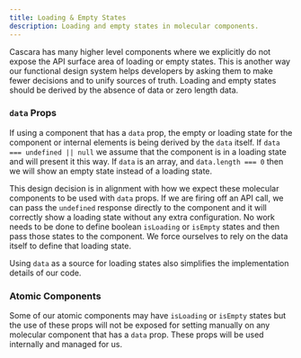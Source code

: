 ```yaml
---
title: Loading & Empty States
description: Loading and empty states in molecular components.
---
```


Cascara has many higher level components where we explicitly do not expose the API surface area of loading or empty states. This is another way our functional design system helps developers by asking them to make fewer decisions and to unify sources of truth. Loading and empty states should be derived by the absence of data or zero length data.

### `data` Props

If using a component that has a `data` prop, the empty or loading state for the component or internal elements is being derived by the `data` itself. If `data === undefined || null` we assume that the component is in a loading state and will present it this way. If `data` is an array, and `data.length === 0` then we will show an empty state instead of a loading state.

This design decision is in alignment with how we expect these molecular components to be used with `data` props. If we are firing off an API call, we can pass the `undefined` response directly to the component and it will correctly show a loading state without any extra configuration. No work needs to be done to define boolean `isLoading` or `isEmpty` states and then pass those states to the component. We force ourselves to rely on the data itself to define that loading state.

Using `data` as a source for loading states also simplifies the implementation details of our code.

### Atomic Components

Some of our atomic components may have `isLoading` or `isEmpty` states but the use of these props will not be exposed for setting manually on any molecular component that has a `data` prop. These props will be used internally and managed for us.
